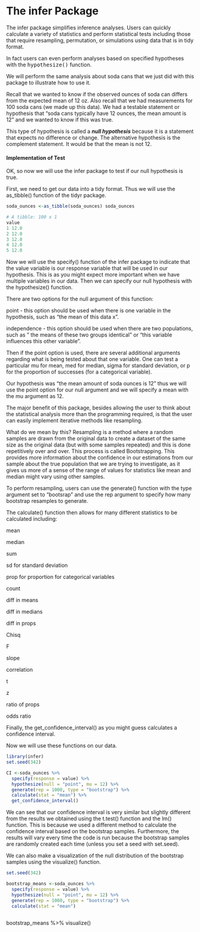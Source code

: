 The infer Package
====================================
The infer package simplifies inference analyses. Users can quickly calculate a variety of statistics and perform statistical tests including those that require resampling, permutation, or simulations using data that is in tidy format.

In fact users can even perform analyses based on specified hypotheses with the <tt>hypothesize()</tt> function.

We will perform the same analysis about soda cans that we just did with this package to illustrate how to use it.

Recall that we wanted to know if the observed ounces of soda can differs from the expected mean of 12 oz. Also recall that we had measurements for 100 soda cans (we made up this data). We had a testable statement or hypothesis that “soda cans typically have 12 ounces, the mean amount is 12” and we wanted to know if this was true.

This type of hypothesis is called a ***null hypothesis*** because it is a statement that expects no difference or change. The alternative hypothesis is the complement statement. It would be that the mean is not 12.

#### Implementation of Test

OK, so now we will use the infer package to test if our null hypothesis is true.

First, we need to get our data into a tidy format. Thus we will use the as_tibble() function of the tidyr package.

```r
soda_ounces <-as_tibble(soda_ounces) soda_ounces

# A tibble: 100 x 1
value
1 12.0
2 12.0
3 12.0
4 12.0
5 12.0
```

Now we will use the specify() function of the infer package to indicate that the value variable is our response variable that will be used in our hypothesis. This is as you might expect more important when we have multiple variables in our data. Then we can specify our null hypothesis with the hypothesize() function.

There are two options for the null argument of this function:

point - this option should be used when there is one variable in the hypothesis, such as “the mean of this data x”.

independence - this option should be used when there are two populations, such as " the means of these two groups identical" or “this variable influences this other variable”.

Then if the point option is used, there are several additional arguments regarding what is being tested about that one variable. One can test a particular mu for mean, med for median, sigma for standard deviation, or p for the proportion of successes (for a categorical variable).

Our hypothesis was “the mean amount of soda ounces is 12” thus we will use the point option for our null argument and we will specify a mean with the mu argument as 12.

The major benefit of this package, besides allowing the user to think about the statistical analysis more than the programming required, is that the user can easily implement iterative methods like resampling.

What do we mean by this?
Resampling is a method where a random samples are drawn from the original data to create a dataset of the same size as the original data (but with some samples repeated) and this is done repetitively over and over. This process is called Bootstrapping. This provides more information about the confidence in our estimations from our sample about the true population that we are trying to investigate, as it gives us more of a sense of the range of values for statistics like mean and median might vary using other samples.

To perform resampling, users can use the generate() function with the type argument set to "bootsrap" and use the rep argument to specify how many bootstrap resamples to generate.

The calculate() function then allows for many different statistics to be calculated including:

mean

median

sum

sd for standard deviation

prop for proportion for categorical variables

count

diff in means

diff in medians

diff in props

Chisq

F

slope

correlation

t

z

ratio of props

odds ratio

Finally, the get_confidence_interval() as you might guess calculates a confidence interval.

Now we will use these functions on our data.

```r

library(infer)
set.seed(342)

CI <-soda_ounces %>%
  specify(response = value) %>%
  hypothesize(null = "point", mu = 12) %>%
  generate(rep = 1000, type = "bootstrap") %>%
  calculate(stat = "mean") %>% 
  get_confidence_interval()

```
We can see that our confidence interval is very similar but slightly different from the results we obtained using the t.test() function and the lm() function. This is because we used a different method to calculate the confidence interval based on the bootstrap samples. Furthermore, the results will vary every time the code is run because the bootstrap samples are randomly created each time (unless you set a seed with set.seed).

We can also make a visualization of the null distribution of the bootstrap samples using the visualize() function.

```r

set.seed(342)

bootstrap_means <-soda_ounces %>%
  specify(response = value) %>%
  hypothesize(null = "point", mu = 12) %>%
  generate(rep = 1000, type = "bootstrap") %>%
  calculate(stat = "mean")
  
```

bootstrap_means %>%
  visualize()
